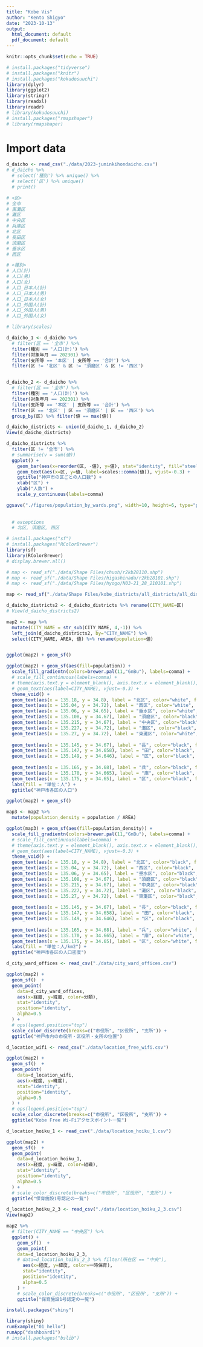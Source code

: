 ```yaml
---
title: "Kobe Vis"
author: "Kento Shigyo"
date: "2023-10-13"
output:
  html_document: default
  pdf_document: default
---
```


```r
knitr::opts_chunk$set(echo = TRUE)
```

```r
# install.packages("tidyverse")
# install.packages("knitr")
# install.packages("kokudosuuchi")
library(dplyr)
library(ggplot2)
library(stringr)
library(readxl)
library(readr)
# library(kokudosuuchi)
# install.packages("rmapshaper")
# library(rmapshaper)
```


# Import data
```r

d_daicho <- read_csv("./data/2023-juminkihondaicho.csv")
# d_daicho %>% 
  # select('種別') %>% unique() %>%
  # select('区') %>% unique() 
  # print()

# <区>
# 全市				
# 東灘区				
# 灘区				
# 中央区				
# 兵庫区				
# 北区				
# 長田区				
# 須磨区				
# 垂水区				
# 西区

# <種別>
# 人口(計)				
# 人口(男)				
# 人口(女)				
# 人口_日本人(計)				
# 人口_日本人(男)				
# 人口_日本人(女)				
# 人口_外国人(計)				
# 人口_外国人(男)				
# 人口_外国人(女)

```


```r
# library(scales)

d_daicho_1 <- d_daicho %>% 
  # filter(区 == '全市') %>%
  filter(種別 == '人口(計)') %>% 
  filter(対象年月 == 202301) %>% 
  filter(支所等 == '本区' | 支所等 == '合計') %>%
  filter(区 != '北区' & 区 != '須磨区' & 区 != '西区')


d_daicho_2 <- d_daicho %>% 
  # filter(区 == '全市') %>%
  filter(種別 == '人口(計)') %>% 
  filter(対象年月 == 202301) %>% 
  filter(支所等 == '本区' | 支所等 == '合計') %>%
  filter(区 == '北区' | 区 == '須磨区' | 区 == '西区') %>% 
  group_by(区) %>% filter(値 == max(値)) 

d_daicho_districts <- union(d_daicho_1, d_daicho_2)
View(d_daicho_districts)

d_daicho_districts %>%
  filter(区 != '全市') %>% 
  # summarise(v = sum(値))
  ggplot() +
    geom_bar(aes(x=reorder(区, -値), y=値), stat="identity", fill="steelblue") +
    geom_text(aes(x=区, y=値, label=scales::comma(値)), vjust=-0.3) +
    ggtitle("神戸市の区ごとの人口数") +
    xlab("区") +
    ylab("人数") +
    scale_y_continuous(labels=comma) 

ggsave("./figures/population_by_wards.png", width=10, height=6, type="png")
    
  
  # exceptions
  # 北区, 須磨区, 西区
```


```r
# install.packages("sf")
# install.packages("RColorBrewer")
library(sf)
library(RColorBrewer)
# display.brewer.all()

# map <- read_sf("./data/Shape Files/chuoh/r2kb28110.shp")
# map <- read_sf("./data/Shape Files/higashinada/r2kb28101.shp")
# map <- read_sf("./data/Shape Files/hyogo/N03-21_28_210101.shp")

map <- read_sf("./data/Shape Files/kobe_districts/all_districts/all_districts.shp")

d_daicho_districts2 <- d_daicho_districts %>% rename(CITY_NAME=区)
# View(d_daicho_districts2)

map2 <- map %>% 
  mutate(CITY_NAME = str_sub(CITY_NAME, 4,-1)) %>%
  left_join(d_daicho_districts2, by="CITY_NAME") %>% 
  select(CITY_NAME, AREA, 値) %>% rename(population=値)


ggplot(map2) + geom_sf()

ggplot(map2) + geom_sf(aes(fill=population)) +
  scale_fill_gradientn(colors=brewer.pal(11,"GnBu"), labels=comma) +
  # scale_fill_continuous(labels=comma) +
  # theme(axis.text.y = element_blank(), axis.text.x = element_blank(), axis.ticks = element_blank()) +
  # geom_text(aes(label=CITY_NAME), vjust=-0.3) +
  theme_void() +
  geom_text(aes(x = 135.18, y = 34.8), label = "北区", color="white", family = "HiraKakuProN-W3") +
  geom_text(aes(x = 135.04, y = 34.72), label = "西区", color="white", family = "HiraKakuProN-W3") +
  geom_text(aes(x = 135.06, y = 34.65), label = "垂水区", color="white", family = "HiraKakuProN-W3") +
  geom_text(aes(x = 135.108, y = 34.67), label = "須磨区", color="black", family = "HiraKakuProN-W3") +
  geom_text(aes(x = 135.215, y = 34.67), label = "中央区", color="black", family = "HiraKakuProN-W3", angle=0) +
  geom_text(aes(x = 135.227, y = 34.72), label = "灘区", color="black", family = "HiraKakuProN-W3", angle=0) +
  geom_text(aes(x = 135.27, y = 34.72), label = "東灘区", color="white", family = "HiraKakuProN-W3", angle=0) +
  
  geom_text(aes(x = 135.145, y = 34.67), label = "長", color="black", family = "HiraKakuProN-W3", angle=0) +
  geom_text(aes(x = 135.147, y = 34.658), label = "田", color="black", family = "HiraKakuProN-W3", angle=0) +
  geom_text(aes(x = 135.149, y = 34.646), label = "区", color="black", family = "HiraKakuProN-W3", angle=0) +
  
  geom_text(aes(x = 135.165, y = 34.68), label = "兵", color="black", family = "HiraKakuProN-W3", angle=0) +
  geom_text(aes(x = 135.170, y = 34.665), label = "庫", color="black", family = "HiraKakuProN-W3", angle=0) +
  geom_text(aes(x = 135.175, y = 34.65), label = "区", color="black", family = "HiraKakuProN-W3", angle=0) +
  labs(fill = "単位：人") +
  ggtitle("神戸市各区の人口")
```
```r
ggplot(map2) + geom_sf()

map3 <- map2 %>% 
  mutate(population_density = population / AREA)

ggplot(map3) + geom_sf(aes(fill=population_density)) +
  scale_fill_gradientn(colors=brewer.pal(11,"GnBu"), labels=comma) +
  # scale_fill_continuous(labels=comma) +
  # theme(axis.text.y = element_blank(), axis.text.x = element_blank(), axis.ticks = element_blank()) +
  # geom_text(aes(label=CITY_NAME), vjust=-0.3) +
  theme_void() +
  geom_text(aes(x = 135.18, y = 34.8), label = "北区", color="black", family = "HiraKakuProN-W3") +
  geom_text(aes(x = 135.04, y = 34.72), label = "西区", color="black", family = "HiraKakuProN-W3") +
  geom_text(aes(x = 135.06, y = 34.65), label = "垂水区", color="black", family = "HiraKakuProN-W3") +
  geom_text(aes(x = 135.108, y = 34.67), label = "須磨区", color="black", family = "HiraKakuProN-W3") +
  geom_text(aes(x = 135.215, y = 34.67), label = "中央区", color="black", family = "HiraKakuProN-W3", angle=0) +
  geom_text(aes(x = 135.227, y = 34.72), label = "灘区", color="black", family = "HiraKakuProN-W3", angle=0) +
  geom_text(aes(x = 135.27, y = 34.72), label = "東灘区", color="black", family = "HiraKakuProN-W3", angle=0) +
  
  geom_text(aes(x = 135.145, y = 34.67), label = "長", color="black", family = "HiraKakuProN-W3", angle=0) +
  geom_text(aes(x = 135.147, y = 34.658), label = "田", color="black", family = "HiraKakuProN-W3", angle=0) +
  geom_text(aes(x = 135.149, y = 34.646), label = "区", color="black", family = "HiraKakuProN-W3", angle=0) +
  
  geom_text(aes(x = 135.165, y = 34.68), label = "兵", color="white", family = "HiraKakuProN-W3", angle=0) +
  geom_text(aes(x = 135.170, y = 34.665), label = "庫", color="white", family = "HiraKakuProN-W3", angle=0) +
  geom_text(aes(x = 135.175, y = 34.65), label = "区", color="white", family = "HiraKakuProN-W3", angle=0) +
  labs(fill = "単位：人/km2") +
  ggtitle("神戸市各区の人口密度")


```




```r
d_city_ward_offices <- read_csv("./data/city_ward_offices.csv")

ggplot(map2) +
  geom_sf()  +
  geom_point(
    data=d_city_ward_offices,
    aes(x=経度, y=緯度, color=分類),
    stat="identity",
    position="identity",
    alpha=0.5
  ) +
  # ops(legend.position="top")
  scale_color_discrete(breaks=c("市役所", "区役所", "支所")) +
  ggtitle("神戸市内の市役所・区役所・支所の位置")


```

```r
d_location_wifi <- read_csv("./data/location_free_wifi.csv")

ggplot(map2) +
  geom_sf()  +
  geom_point(
    data=d_location_wifi,
    aes(x=経度, y=緯度),
    stat="identity",
    position="identity",
    alpha=0.5
  ) +
  # ops(legend.position="top")
  scale_color_discrete(breaks=c("市役所", "区役所", "支所")) +
  ggtitle("Kobe Free Wi-Fiアクセスポイント一覧")
```


  
```r
d_location_hoiku_1 <- read_csv("./data/location_hoiku_1.csv")

ggplot(map2) +
  geom_sf()  +
  geom_point(
    data=d_location_hoiku_1,
    aes(x=経度, y=緯度, color=組織),
    stat="identity",
    position="identity",
    alpha=0.5
  ) +
  # scale_color_discrete(breaks=c("市役所", "区役所", "支所")) +
  ggtitle("保育施設1号認定の一覧")
```
  
  
  
```r
d_location_hoiku_2_3 <- read_csv("./data/location_hoiku_2_3.csv")
View(map2)

map2 %>% 
  # filter(CITY_NAME == "中央区") %>% 
  ggplot() +
    geom_sf()  +
    geom_point(
    data=d_location_hoiku_2_3,
    # data=d_location_hoiku_2_3 %>% filter(所在区 == "中央"),
      aes(x=経度, y=緯度, color=一時保育),
      stat="identity",
      position="identity",
      alpha=0.5
    ) +
    # scale_color_discrete(breaks=c("市役所", "区役所", "支所")) +
    ggtitle("保育施設1号認定の一覧")
```


```r
install.packages("shiny")

library(shiny)
runExample("01_hello")
runApp("dashboard1")
# install.packages("bslib")

```





  
  